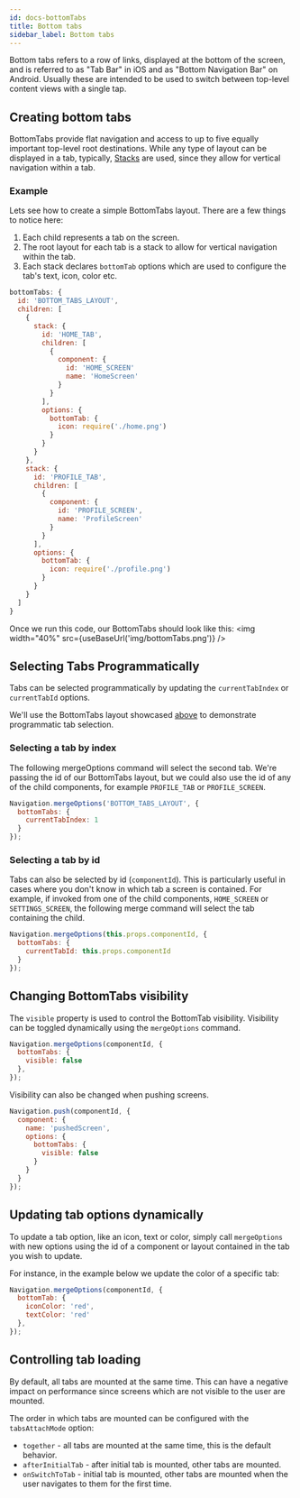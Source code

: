 ```yaml
---
id: docs-bottomTabs
title: Bottom tabs
sidebar_label: Bottom tabs
---
```


Bottom tabs refers to a row of links, displayed at the bottom of the screen, and is referred to as "Tab Bar" in iOS and as "Bottom Navigation Bar" on Android. Usually these are intended to be used to switch between top-level content views with a single tap.

## Creating bottom tabs

BottomTabs provide flat navigation and access to up to five equally important top-level root destinations. While any type of layout can be displayed in a tab, typically, [Stacks]() are used, since they allow for vertical navigation within a tab.

### Example
Lets see how to create a simple BottomTabs layout. There are a few things to notice here:
1. Each child represents a tab on the screen.
2. The root layout for each tab is a stack to allow for vertical navigation within the tab.
3. Each stack declares `bottomTab` options which are used to configure the tab's text, icon, color etc.

```js
bottomTabs: {
  id: 'BOTTOM_TABS_LAYOUT',
  children: [
    {
      stack: {
        id: 'HOME_TAB',
        children: [
          {
            component: {
              id: 'HOME_SCREEN'
              name: 'HomeScreen'
            }
          }
        ],
        options: {
          bottomTab: {
            icon: require('./home.png')
          }
        }
      }
    },
    stack: {
      id: 'PROFILE_TAB',
      children: [
        {
          component: {
            id: 'PROFILE_SCREEN',
            name: 'ProfileScreen'
          }
        }
      ],
      options: {
        bottomTab: {
          icon: require('./profile.png')
        }
      }
    }
  ]
}
```

Once we run this code, our BottomTabs should look like this:
<img width="40%" src={useBaseUrl('img/bottomTabs.png')} />

## Selecting Tabs Programmatically
Tabs can be selected programmatically by updating the `currentTabIndex` or `currentTabId` options.

We'll use the BottomTabs layout showcased [above](bottomTabs-docs#example) to demonstrate programmatic tab selection.

### Selecting a tab by index
The following mergeOptions command will select the second tab. We're passing the id of our BottomTabs layout, but we could also use the id of any of the child components, for example `PROFILE_TAB` or `PROFILE_SCREEN`.

```js
Navigation.mergeOptions('BOTTOM_TABS_LAYOUT', {
  bottomTabs: {
    currentTabIndex: 1
  }
});
```

### Selecting a tab by id
Tabs can also be selected by id (`componentId`). This is particularly useful in cases where you don't know in which tab a screen is contained.
For example, if invoked from one of the child components, `HOME_SCREEN` or `SETTINGS_SCREEN`, the following merge command will select the tab containing the child.

```js
Navigation.mergeOptions(this.props.componentId, {
  bottomTabs: {
    currentTabId: this.props.componentId
  }
});
```

## Changing BottomTabs visibility

The `visible` property is used to control the BottomTab visibility. Visibility can be toggled dynamically using the `mergeOptions` command.
```js
Navigation.mergeOptions(componentId, {
  bottomTabs: {
    visible: false
  },
});
```

Visibility can also be changed when pushing screens.
```js
Navigation.push(componentId, {
  component: {
    name: 'pushedScreen',
    options: {
      bottomTabs: {
        visible: false
      }
    }
  }
});
```

## Updating tab options dynamically

To update a tab option, like an icon, text or color, simply call `mergeOptions` with new options using the id of a component or layout contained in the tab you wish to update.

For instance, in the example below we update the color of a specific tab:
```js
Navigation.mergeOptions(componentId, {
  bottomTab: {
    iconColor: 'red',
    textColor: 'red'
  },
});
```

## Controlling tab loading

By default, all tabs are mounted at the same time. This can have a negative impact on performance since screens which are not visible to the user are mounted.

The order in which tabs are mounted can be configured with the `tabsAttachMode` option:

* `together` - all tabs are mounted at the same time, this is the default behavior.
* `afterInitialTab` - after initial tab is mounted, other tabs are mounted.
* `onSwitchToTab` - initial tab is mounted, other tabs are mounted when the user navigates to them for the first time.
